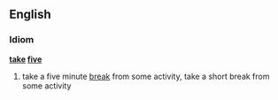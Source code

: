==English==
===Idiom===
'''[[take]] [[five]]'''
#take a five minute [[break]] from some activity, take a short break from some activity